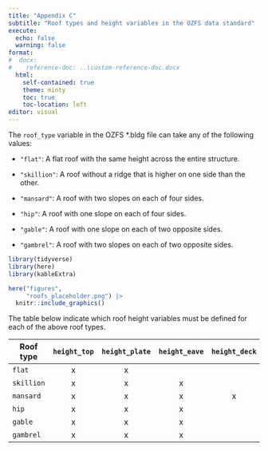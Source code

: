 ```yaml
---
title: "Appendix C"
subtitle: "Roof types and height variables in the OZFS data standard"
execute: 
  echo: false
  warning: false
format:
#  docx:
#    reference-doc: ..\custom-reference-doc.docx
  html:
    self-contained: true
    theme: minty
    toc: true
    toc-location: left
editor: visual
---
```


The `roof_type` variable in the OZFS \*.bldg file can take any of the following values:

-   `"flat"`: A flat roof with the same height across the entire structure.

-   `"skillion"`: A roof without a ridge that is higher on one side than the other.

-   `"mansard"`: A roof with two slopes on each of four sides.

-   `"hip"`: A roof with one slope on each of four sides.

-   `"gable"`: A roof with one slope on each of two opposite sides.

-   `"gambrel"`: A roof with two slopes on each of two opposite sides.

```r

library(tidyverse)
library(here)
library(kableExtra)

here("figures",
     "roofs_placeholder.png") |>
  knitr::include_graphics()
```

The table below indicate which roof height variables must be defined for each of the above roof types.

| Roof type  | `height_top` | `height_plate` | `height_eave` | `height_deck` |
|------------|:------------:|:--------------:|:-------------:|:-------------:|
| `flat`     |      x       |       x        |               |               |
| `skillion` |      x       |       x        |       x       |               |
| `mansard`  |      x       |       x        |       x       |       x       |
| `hip`      |      x       |       x        |       x       |               |
| `gable`    |      x       |       x        |       x       |               |
| `gambrel`  |      x       |       x        |       x       |               |

